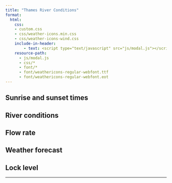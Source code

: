 ```yaml
---
title: "Thames River Conditions"
format: 
  html:
    css: 
    - custom.css
    - css/weather-icons.min.css
    - css/weather-icons-wind.css
    include-in-header: 
        - text: <script type="text/javascript" src="js/modal.js"></script>
    resource-path: 
      - js/modal.js
      - css/*
      - font/*
      - font/weathericons-regular-webfont.ttf
      - font/weathericons-regular-webfont.eot
---
```


```{=html}
<link href="https://unpkg.com/gridjs/dist/theme/mermaid.min.css" rel="stylesheet" />
<script src="https://cdn.plot.ly/plotly-latest.min.js"></script>
<script src="https://unpkg.com/gridjs/dist/gridjs.umd.js"></script>
<script src="https://unpkg.com/suncalc"></script>
```

## Sunrise and sunset times

:::{#sun-times-table .autospinner}
:::

## River conditions

::: {#river-conditions-table .autospinner}
:::

## Flow rate

::: {#flow-rate-walton .autospinner}
:::

::: {#flow-rate-kingston .autospinner}
:::

## Weather forecast


::: {#weather-forecast-table .autospinner}
:::


## Lock level

::: {#level-sunbury .autospinner}
:::

::: {#level-molesey .autospinner}
:::

---
